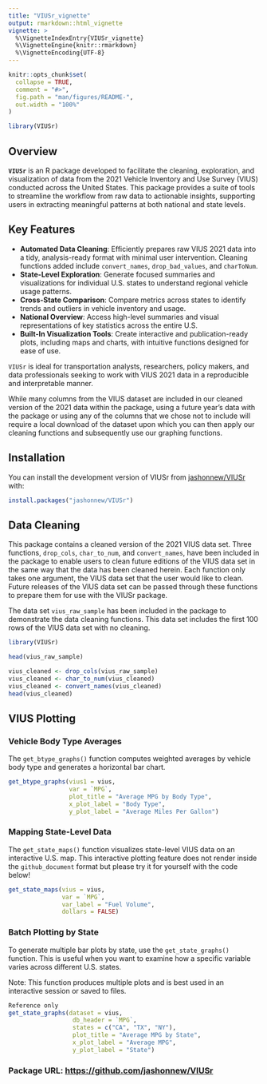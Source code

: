 ```yaml
---
title: "VIUSr_vignette"
output: rmarkdown::html_vignette
vignette: >
  %\VignetteIndexEntry{VIUSr_vignette}
  %\VignetteEngine{knitr::rmarkdown}
  %\VignetteEncoding{UTF-8}
---
```


```r
knitr::opts_chunk$set(
  collapse = TRUE,
  comment = "#>",
  fig.path = "man/figures/README-",
  out.width = "100%"
)
```

```r
library(VIUSr)
```

## Overview

**`VIUSr`** is an R package developed to facilitate the cleaning, exploration, and visualization of data from the 2021 Vehicle Inventory and Use Survey (VIUS) conducted across the United States. This package provides a suite of tools to streamline the workflow from raw data to actionable insights, supporting users in extracting meaningful patterns at both national and state levels.

## Key Features

-   **Automated Data Cleaning**: Efficiently prepares raw VIUS 2021 data into a tidy, analysis-ready format with minimal user intervention. Cleaning functions added include `convert_names`, `drop_bad_values`, and `charToNum`.
-   **State-Level Exploration**: Generate focused summaries and visualizations for individual U.S. states to understand regional vehicle usage patterns.
-   **Cross-State Comparison**: Compare metrics across states to identify trends and outliers in vehicle inventory and usage.
-   **National Overview**: Access high-level summaries and visual representations of key statistics across the entire U.S.
-   **Built-In Visualization Tools**: Create interactive and publication-ready plots, including maps and charts, with intuitive functions designed for ease of use.

`VIUSr` is ideal for transportation analysts, researchers, policy makers, and data professionals seeking to work with VIUS 2021 data in a reproducible and interpretable manner.

While many columns from the VIUS dataset are included in our cleaned version of the 2021 data within the package, using a future year's data with the package or using any of the columns that we chose not to include will require a local download of the dataset upon which you can then apply our cleaning functions and subsequently use our graphing functions.

## Installation

You can install the development version of VIUSr from [jashonnew/VIUSr](https://github.com/jashonnew/VIUSr) with:

``` r
install.packages("jashonnew/VIUSr")
```

## Data Cleaning

This package contains a cleaned version of the 2021 VIUS data set. Three functions, `drop_cols`, `char_to_num`, and `convert_names`, have been included in the package to enable users to clean future editions of the VIUS data set in the same way that the data has been cleaned herein. Each function only takes one argument, the VIUS data set that the user would like to clean. Future releases of the VIUS data set can be passed through these functions to prepare them for use with the VIUSr package.

The data set `vius_raw_sample` has been included in the package to demonstrate the data cleaning functions. This data set includes the first 100 rows of the VIUS data set with no cleaning.

```r
library(VIUSr)

head(vius_raw_sample)

vius_cleaned <- drop_cols(vius_raw_sample)
vius_cleaned <- char_to_num(vius_cleaned)
vius_cleaned <- convert_names(vius_cleaned)
head(vius_cleaned)
```

## VIUS Plotting

### Vehicle Body Type Averages

The `get_btype_graphs()` function computes weighted averages by vehicle body type and generates a horizontal bar chart.

```r
get_btype_graphs(vius1 = vius,
                 var = `MPG`,
                 plot_title = "Average MPG by Body Type",
                 x_plot_label = "Body Type",
                 y_plot_label = "Average Miles Per Gallon")
```

### Mapping State-Level Data

The `get_state_maps()` function visualizes state-level VIUS data on an interactive U.S. map. This interactive plotting feature does not render inside the `github_document` format but please try it for yourself with the code below!

``` r
get_state_maps(vius = vius,
               var = `MPG`,
               var_label = "Fuel Volume",
               dollars = FALSE)
```

### Batch Plotting by State

To generate multiple bar plots by state, use the `get_state_graphs()` function. This is useful when you want to examine how a specific variable varies across different U.S. states.

Note: This function produces multiple plots and is best used in an interactive session or saved to files.

``` r
Reference only
get_state_graphs(dataset = vius,
                  db_header = `MPG`,
                  states = c("CA", "TX", "NY"),
                  plot_title = "Average MPG by State",
                  x_plot_label = "Average MPG",
                  y_plot_label = "State")
```

### Package URL: <https://github.com/jashonnew/VIUSr>

